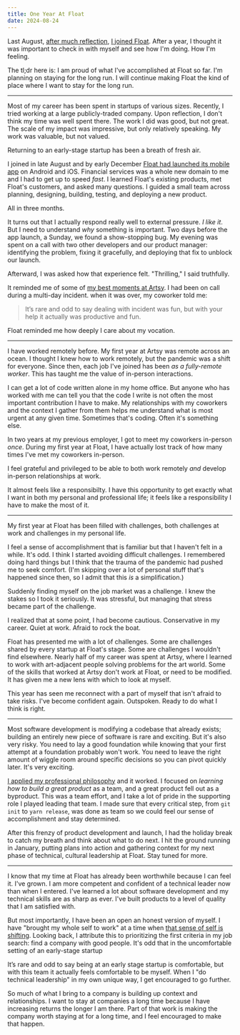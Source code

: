 ```yaml
---
title: One Year At Float
date: 2024-08-24
---
```


Last August, [after much reflection](/blog/what-next/), [I joined Float](/blog/joining-float/). After a year, I thought it was important to check in with myself and see how I'm doing. How I'm feeling.

The tl;dr here is: I am proud of what I've accomplished at Float so far. I'm planning on staying for the long run. I will continue making Float the kind of place where I want to stay for the long run.

---

Most of my career has been spent in startups of various sizes. Recently, I tried working at a large publicly-traded company. Upon reflection, I don't think my time was well spent there. The work I did was good, but not great. The scale of my impact was impressive, but only relatively speaking. My work was valuable, but not valued.

Returning to an early-stage startup has been a breath of fresh air.

I joined in late August and by early December [Float had launched its mobile app](https://floatcard.com/introducing-the-float-mobile-app/) on Android and iOS. Financial services was a whole new domain to me and I had to get up to speed _fast_. I learned Float's existing products, met Float's customers, and asked many questions. I guided a small team across planning, designing, building, testing, and deploying a new product.

All in three months.

It turns out that I actually respond really well to external pressure. _I like it_. But I need to understand _why_ something is important. Two days before the app launch, a Sunday, we found a show-stopping bug. My evening was spent on a call with two other developers and our product manager: identifying the problem, fixing it gracefully, and deploying that fix to unblock our launch.

Afterward, I was asked how that experience felt. "Thrilling," I said truthfully.

It reminded me of some of [my best moments at Artsy](https://artsy.github.io/blog/2019/11/14/diagnosing-our-radiation-problems/). I had been on call during a multi-day incident. when it was over, my coworker told me:

> It’s rare and odd to say dealing with incident was fun, but with your help it actually was productive and fun.

Float reminded me how deeply I care about my vocation.

---

I have worked remotely before. My first year at Artsy was remote across an ocean. I thought I knew how to work remotely, but the pandemic was a shift for everyone. Since then, each job I've joined has been _as a fully-remote worker_. This has taught me the value of in-person interactions.

I can get a lot of code written alone in my home office. But anyone who has worked with me can tell you that the code I write is not often the most important contribution I have to make. My relationships with my coworkers and the context I gather from them helps me understand what is most urgent at any given time. Sometimes that's coding. Often it's something else.

In two years at my previous employer, I got to meet my coworkers in-person _once_. During my first year at Float, I have actually lost track of how many times I've met my coworkers in-person.

I feel grateful and privileged to be able to both work remotely _and_ develop in-person relationships at work.

It almost feels like a responsibilty. I have this opportunity to get exactly what I want in both my personal and professional life; it feels like a responsibility I have to make the most of it.

---

My first year at Float has been filled with challenges, both challenges at work and challenges in my personal life.

I feel a sense of accomplishment that is familiar but that I haven't felt in a while. It's odd. I think I started avoiding difficult challenges. I remembered doing hard things but I think that the trauma of the pandemic had pushed me to seek comfort. (I'm skipping over a lot of personal stuff that's happened since then, so I admit that this _is_ a simplification.)

Suddenly finding myself on the job market was a challenge. I knew the stakes so I took it seriously. It was stressful, but managing that stress became part of the challenge.

I realized that at some point, I had become cautious. Conservative in my career. Quiet at work. Afraid to rock the boat.

Float has presented me with a lot of challenges. Some are challenges shared by every startup at Float's stage. Some are challenges I wouldn't find elsewhere. Nearly half of my career was spent at Artsy, where I learned to work with art-adjacent people solving problems for the art world. Some of the skills that worked at Artsy don't work at Float, or need to be modified. It has given me a new lens with which to look at myself.

This year has seen me reconnect with a part of myself that isn't afraid to take risks. I've become confident again. Outspoken. Ready to do what I think is right.

---

Most software development is modifying a codebase that already exists; building an entirely new piece of software is rare and exciting. But it's also very risky. You need to lay a good foundation while knowing that your first attempt at a foundation probably won't work. You need to leave the right amount of wiggle room around specific decisions so you can pivot quickly later. It's very exciting.

[I applied my professional philosophy](/blog/building-better-software-by-building-better-teams/) and it worked. I focused on _learning how to build a great product_ as a team, and a great product fell out as a byproduct. This was a team effort, and I take a lot of pride in the supporting role I played leading that team. I made sure that every critical step, from `git init` to `yarn release`, was done as team so we could feel our sense of accomplishment and stay determined.

After this frenzy of product development and launch, I had the holiday break to catch my breath and think about what to do next. I hit the ground running in January, putting plans into action and gathering context for my next phase of technical, cultural leadership at Float. Stay tuned for more.

---

I know that my time at Float has already been worthwhile because I can feel it. I've grown. I am more competent and confident of a technical leader now than when I entered. I've learned a lot about software development and my technical skills are as sharp as ever. I've built products to a level of quality that I am satisfied with.

But most importantly, I have been an open an honest version of myself. I have "brought my whole self to work" at a time when [that sense of self is shifting](/blog/new-year-new-me/). Looking back, I attribute this to prioritizing the first criteria in my job search: find a company with good people. It's odd that in the uncomfortable setting of an early-stage startup

It’s rare and odd to say being at an early stage startup is comfortable, but with this team it actually feels comfortable to be myself. When I "do technical leadership" in my own unique way, I get encouraged to go further.

So much of what I bring to a company is building up context and relationships. I want to stay at companies a long time because I have increasing returns the longer I am there. Part of that work is making the company worth staying at for a long time, and I feel encouraged to make that happen.
